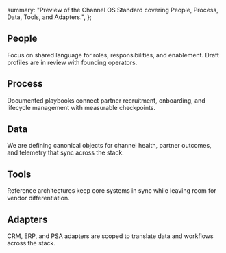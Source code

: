   summary: "Preview of the Channel OS Standard covering People, Process, Data, Tools, and Adapters.",
};

<section id="people">
  <h2>People</h2>
  <p>
    Focus on shared language for roles, responsibilities, and enablement. Draft profiles are in review with founding
    operators.
  </p>
</section>

<section id="process">
  <h2>Process</h2>
  <p>
    Documented playbooks connect partner recruitment, onboarding, and lifecycle management with measurable checkpoints.
  </p>
</section>

<section id="data">
  <h2>Data</h2>
  <p>
    We are defining canonical objects for channel health, partner outcomes, and telemetry that sync across the stack.
  </p>
</section>

<section id="tools">
  <h2>Tools</h2>
  <p>
    Reference architectures keep core systems in sync while leaving room for vendor differentiation.
  </p>
</section>

<section id="adapters">
  <h2>Adapters</h2>
  <p>CRM, ERP, and PSA adapters are scoped to translate data and workflows across the stack.</p>
</section>

